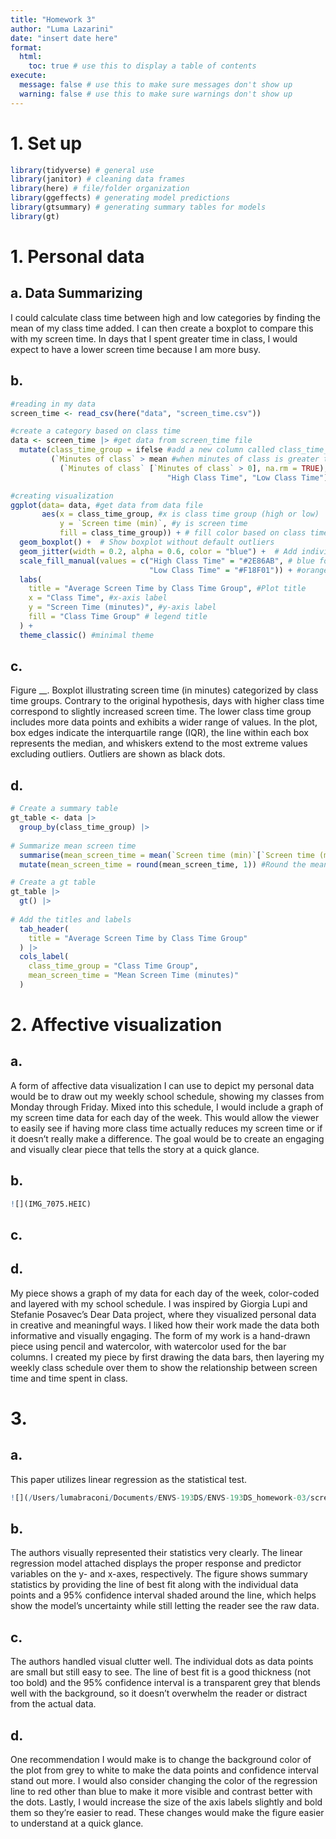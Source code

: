 ```yaml
---
title: "Homework 3"
author: "Luma Lazarini"
date: "insert date here"
format:
  html:
    toc: true # use this to display a table of contents
execute:
  message: false # use this to make sure messages don't show up
  warning: false # use this to make sure warnings don't show up
---
```


# 1. Set up

```r
library(tidyverse) # general use
library(janitor) # cleaning data frames
library(here) # file/folder organization
library(ggeffects) # generating model predictions
library(gtsummary) # generating summary tables for models
library(gt)

```

# 1. Personal data

## a. Data Summarizing

I could calculate class time between high and low categories by finding the mean of my class time added. I can then create a boxplot to compare this with my screen time. In days that I spent greater time in class, I would expect to have a lower screen time because I am more busy.

## b.

```r
#reading in my data
screen_time <- read_csv(here("data", "screen_time.csv"))
```

```r
#create a category based on class time
data <- screen_time |> #get data from screen_time file
  mutate(class_time_group = ifelse #add a new column called class_time_group
         (`Minutes of class` > mean #when minutes of class is greater than the mean, classify as high class time
           (`Minutes of class` [`Minutes of class` > 0], na.rm = TRUE), #exclude zeros and NA's
                                   "High Class Time", "Low Class Time")) #if condition if true, label as high class time. If false, label as low class time
```

```r
#creating visualization
ggplot(data= data, #get data from data file
       aes(x = class_time_group, #x is class time group (high or low)
           y = `Screen time (min)`, #y is screen time
           fill = class_time_group)) + # fill color based on class time group
  geom_boxplot() +  # Show boxplot without default outliers
  geom_jitter(width = 0.2, alpha = 0.6, color = "blue") +  # Add individual points
  scale_fill_manual(values = c("High Class Time" = "#2E86AB", # blue for high class time
                               "Low Class Time" = "#F18F01")) + #orange for low class time 
  labs(
    title = "Average Screen Time by Class Time Group", #Plot title
    x = "Class Time", #x-axis label
    y = "Screen Time (minutes)", #y-axis label
    fill = "Class Time Group" # legend title
  ) +
  theme_classic() #minimal theme

```

## c.
Figure __. Boxplot illustrating screen time (in minutes) categorized by class time groups. Contrary to the original hypothesis, days with higher class time correspond to slightly increased screen time. The lower class time group includes more data points and exhibits a wider range of values. In the plot, box edges indicate the interquartile range (IQR), the line within each box represents the median, and whiskers extend to the most extreme values excluding outliers. Outliers are shown as black dots.

## d.
```r
# Create a summary table
gt_table <- data |> 
  group_by(class_time_group) |> 
  
# Summarize mean screen time
  summarise(mean_screen_time = mean(`Screen time (min)`[`Screen time (min)` > 0], na.rm = TRUE)) |> #Calculate the mean screen time for each group 
  mutate(mean_screen_time = round(mean_screen_time, 1)) #Round the mean values to one decimal place

# Create a gt table
gt_table |> 
  gt() |> 
  
# Add the titles and labels
  tab_header(
    title = "Average Screen Time by Class Time Group"
  ) |> 
  cols_label(
    class_time_group = "Class Time Group",
    mean_screen_time = "Mean Screen Time (minutes)"
  )
```

# 2. Affective visualization

## a.

A form of affective data visualization I can use to depict my personal data would be to draw out my weekly school schedule, showing my classes from Monday through Friday. Mixed into this schedule, I would include a graph of my screen time data for each day of the week. This would allow the viewer to easily see if having more class time actually reduces my screen time or if it doesn't really make a difference. The goal would be to create an engaging and visually clear piece that tells the story at a quick glance.

## b.

```r
![](IMG_7075.HEIC)
```

## c.

## d.

My piece shows a graph of my data for each day of the week, color-coded and layered with my school schedule. I was inspired by Giorgia Lupi and Stefanie Posavec's Dear Data project, where they visualized personal data in creative and meaningful ways. I liked how their work made the data both informative and visually engaging. The form of my work is a hand-drawn piece using pencil and watercolor, with watercolor used for the bar columns. I created my piece by first drawing the data bars, then layering my weekly class schedule over them to show the relationship between screen time and time spent in class.

# 3.

## a.

This paper utilizes linear regression as the statistical test.

```r
![](/Users/lumabraconi/Documents/ENVS-193DS/ENVS-193DS_homework-03/screenshot-6.58.15 copy.png)
```

## b.

The authors visually represented their statistics very clearly. The linear regression model attached displays the proper response and predictor variables on the y- and x-axes, respectively. The figure shows summary statistics by providing the line of best fit along with the individual data points and a 95% confidence interval shaded around the line, which helps show the model’s uncertainty while still letting the reader see the raw data.

## c.

The authors handled visual clutter well. The individual dots as data points are small but still easy to see. The line of best fit is a good thickness (not too bold) and the 95% confidence interval is a transparent grey that blends well with the background, so it doesn’t overwhelm the reader or distract from the actual data.

## d.

One recommendation I would make is to change the background color of the plot from grey to white to make the data points and confidence interval stand out more. I would also consider changing the color of the regression line to red other than blue to make it more visible and contrast better with the dots. Lastly, I would increase the size of the axis labels slightly and bold them so they're easier to read. These changes would make the figure easier to understand at a quick glance.
